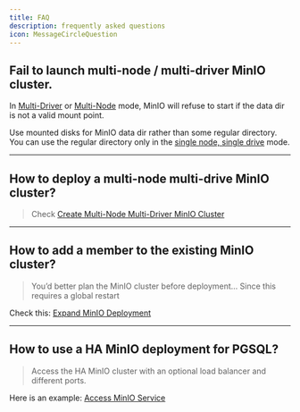 ```yaml
---
title: FAQ
description: frequently asked questions
icon: MessageCircleQuestion
---
```



## Fail to launch multi-node / multi-driver MinIO cluster.

In [Multi-Driver](/docs/minio/config#single-node-multi-drive) or [Multi-Node](/docs/minio/config#multi-node-multi-drive) mode, MinIO will refuse to start if the data dir is not a valid mount point.

Use mounted disks for MinIO data dir rather than some regular directory. You can use the regular directory only in the [single node, single drive](/docs/minio/config#single-node-single-drive) mode.

------

## How to deploy a multi-node multi-drive MinIO cluster?

> Check [Create Multi-Node Multi-Driver MinIO Cluster](/docs/minio/config#multi-node-multi-drive)

------

## How to add a member to the existing MinIO cluster?

> You’d better plan the MinIO cluster before deployment… Since this requires a global restart

Check this: [Expand MinIO Deployment](https://min.io/docs/minio/linux/operations/install-deploy-manage/expand-minio-deployment.html)

------

## How to use a HA MinIO deployment for PGSQL?

> Access the HA MinIO cluster with an optional load balancer and different ports.

Here is an example: [Access MinIO Service](/docs/minio/usage#access-cluster)

